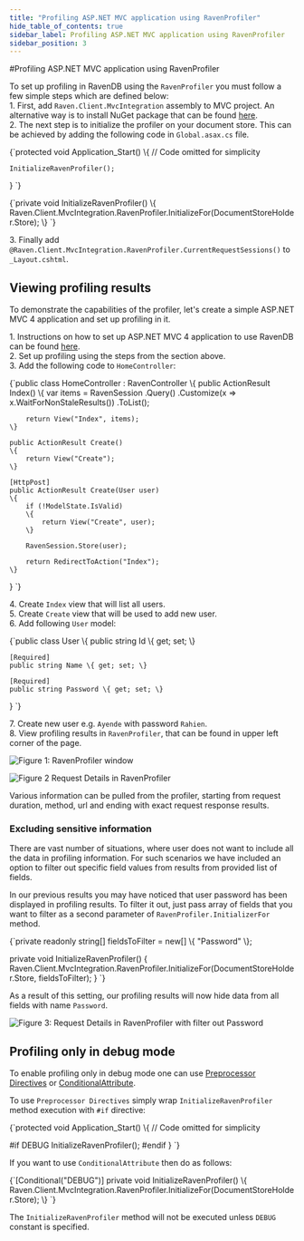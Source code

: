 ```yaml
---
title: "Profiling ASP.NET MVC application using RavenProfiler"
hide_table_of_contents: true
sidebar_label: Profiling ASP.NET MVC application using RavenProfiler
sidebar_position: 3
---
```



#Profiling ASP.NET MVC application using RavenProfiler

To set up profiling in RavenDB using the `RavenProfiler` you must follow a few simple steps which are defined below:   
1\.	First, add `Raven.Client.MvcIntegration` assembly to MVC project. An alternative way is to install NuGet package that can be found [here](https://www.nuget.org/packages/RavenDB.Client.MvcIntegration).   
2\.	The next step is to initialize the profiler on your document store. This can be achieved by adding the following code in `Global.asax.cs` file.   

<TabItem value="profiling_mvc_application_1" label="profiling_mvc_application_1">
<CodeBlock language="csharp">
{`protected void Application_Start()
\{
	// Code omitted for simplicity

	InitializeRavenProfiler();
\}
`}
</CodeBlock>
</TabItem>

<TabItem value="profiling_mvc_application_2" label="profiling_mvc_application_2">
<CodeBlock language="csharp">
{`private void InitializeRavenProfiler()
\{
	Raven.Client.MvcIntegration.RavenProfiler.InitializeFor(DocumentStoreHolder.Store);
\}
`}
</CodeBlock>
</TabItem>

3\.	Finally add `@Raven.Client.MvcIntegration.RavenProfiler.CurrentRequestSessions()` to `_Layout.cshtml`.   

## Viewing profiling results

To demonstrate the capabilities of the profiler, let's create a simple ASP.NET MVC 4 application and set up profiling in it.

1\.	Instructions on how to set up ASP.NET MVC 4 application to use RavenDB can be found [here](../samples/mvc/createaspnetmvc4project.mdx).   
2\.	Set up profiling using the steps from the section above.   
3\.	Add the following code to `HomeController`:   

<TabItem value="profiling_mvc_application_5" label="profiling_mvc_application_5">
<CodeBlock language="csharp">
{`public class HomeController : RavenController
\{
	public ActionResult Index()
	\{
		var items = RavenSession
			.Query<User>()
			.Customize(x => x.WaitForNonStaleResults())
			.ToList();

		return View("Index", items);
	\}

	public ActionResult Create()
	\{
		return View("Create");
	\}

	[HttpPost]
	public ActionResult Create(User user)
	\{
		if (!ModelState.IsValid)
		\{
			return View("Create", user);
		\}

		RavenSession.Store(user);

		return RedirectToAction("Index");
	\}
\}
`}
</CodeBlock>
</TabItem>

4\. Create `Index` view that will list all users.   
5\. Create `Create` view that will be used to add new user.   
6\. Add following `User` model:   

<TabItem value="profiling_mvc_application_6" label="profiling_mvc_application_6">
<CodeBlock language="csharp">
{`public class User
\{
	public string Id \{ get; set; \}

	[Required]
	public string Name \{ get; set; \}

	[Required]
	public string Password \{ get; set; \}
\}
`}
</CodeBlock>
</TabItem>

7\. Create new user e.g. `Ayende` with password `Rahien`.  
8\. View profiling results in `RavenProfiler`, that can be found in upper left corner of the page.   

![Figure 1: `RavenProfiler` window](./assets/profiling_mvc_application_1.PNG)

![Figure 2 Request Details in `RavenProfiler`](./assets/profiling_mvc_application_3.PNG)

Various information can be pulled from the profiler, starting from request duration, method, url and ending with exact request response results.

### Excluding sensitive information

There are vast number of situations, where user does not want to include all the data in profiling information. For such scenarios we have included an option to filter out specific field values from results from provided list of fields.

In our previous results you may have noticed that user password has been displayed in profiling results. To filter it out, just pass array of fields that you want to filter as a second parameter of `RavenProfiler.InitializerFor` method.

<TabItem value="profiling_mvc_application_7" label="profiling_mvc_application_7">
<CodeBlock language="csharp">
{`private readonly string[] fieldsToFilter = new[] \{ "Password" \};

private void InitializeRavenProfiler()
\{
	Raven.Client.MvcIntegration.RavenProfiler.InitializeFor(DocumentStoreHolder.Store, fieldsToFilter);
\}
`}
</CodeBlock>
</TabItem>

As a result of this setting, our profiling results will now hide data from all fields with name `Password`.

![Figure 3: Request Details in `RavenProfiler` with filter out `Password`](./assets/profiling_mvc_application_2.PNG)

## Profiling only in debug mode

To enable profiling only in debug mode one can use [Preprocessor Directives](https://docs.microsoft.com/en-us/dotnet/csharp/language-reference/preprocessor-directives/index) or [ConditionalAttribute](https://msdn.microsoft.com/en-us/library/system.diagnostics.conditionalattribute.aspx).

To use `Preprocessor Directives` simply wrap `InitializeRavenProfiler` method execution with `#if` directive:

<TabItem value="profiling_mvc_application_3" label="profiling_mvc_application_3">
<CodeBlock language="csharp">
{`protected void Application_Start()
\{
	// Code omitted for simplicity

#if DEBUG
	InitializeRavenProfiler();
#endif
\}
`}
</CodeBlock>
</TabItem>

If you want to use `ConditionalAttribute` then do as follows:

<TabItem value="profiling_mvc_application_4" label="profiling_mvc_application_4">
<CodeBlock language="csharp">
{`[Conditional("DEBUG")]
private void InitializeRavenProfiler()
\{
	Raven.Client.MvcIntegration.RavenProfiler.InitializeFor(DocumentStoreHolder.Store);
\}
`}
</CodeBlock>
</TabItem>

The `InitializeRavenProfiler` method will not be executed unless `DEBUG` constant is specified.
